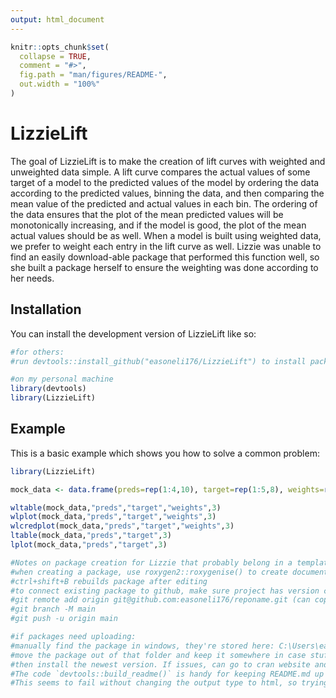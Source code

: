 ```yaml
---
output: html_document
---
```


<!-- README.md is generated from README.Rmd. Please edit that file -->

```r
knitr::opts_chunk$set(
  collapse = TRUE,
  comment = "#>",
  fig.path = "man/figures/README-",
  out.width = "100%"
)
```

# LizzieLift

<!-- badges: start -->
<!-- badges: end -->

The goal of LizzieLift is to make the creation of lift curves with weighted and unweighted data simple. A lift curve compares the actual values of some target of a model to the predicted values of the model by ordering the data according to the predicted values, binning the data, and then comparing the mean value of the predicted and actual values in each bin. The ordering of the data ensures that the plot of the mean predicted values will be monotonically increasing, and if the model is good, the plot of the mean actual values should be as well. When a model is built using weighted data, we prefer to weight each entry in the lift curve as well. Lizzie was unable to find an easily download-able package that performed this function well, so she built a package herself to ensure the weighting was done according to her needs.

## Installation

You can install the development version of LizzieLift like so:

``` r
#for others:
#run devtools::install_github("easoneli176/LizzieLift") to install package

#on my personal machine
library(devtools)
library(LizzieLift)
```

## Example

This is a basic example which shows you how to solve a common problem:

```r
library(LizzieLift)

mock_data <- data.frame(preds=rep(1:4,10), target=rep(1:5,8), weights=rep(1:2,20))

wltable(mock_data,"preds","target","weights",3)
wlplot(mock_data,"preds","target","weights",3)
wlcredplot(mock_data,"preds","target","weights",3)
ltable(mock_data,"preds","target",3)
lplot(mock_data,"preds","target",3)

#Notes on package creation for Lizzie that probably belong in a template:
#when creating a package, use roxygen2::roxygenise() to create documentation after writing the source code .R file
#ctrl+shift+B rebuilds package after editing
#to connect existing package to github, make sure project has version control, commit changes, then run in the terminal:
#git remote add origin git@github.com:easoneli176/reponame.git (can copy this link from repo)
#git branch -M main
#git push -u origin main

#if packages need uploading:
#manually find the package in windows, they're stored here: C:\Users\eason\AppData\Local\R\win-library\4.2
#move the package out of that folder and keep it somewhere in case stuff breaks
#then install the newest version. If issues, can go to cran website and get zip file to move into folder
#The code `devtools::build_readme()` is handy for keeping README.md up to date. You could also use GitHub Actions to re-render `README.Rmd` every time you push. An example workflow can be found here: <https://github.com/r-lib/actions/tree/v1/examples>.
#This seems to fail without changing the output type to html, so trying that
```





